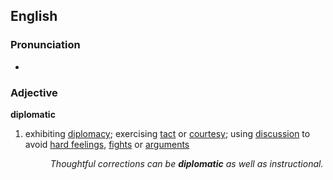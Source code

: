 ==English==

===Pronunciation===
*{{audio|en-us-diplomatic.ogg|Audio (US)}}

===Adjective===
'''diplomatic'''
#exhibiting [[diplomacy]]; exercising [[tact]] or [[courtesy]]; using [[discussion]] to avoid [[hard feelings]], [[fight]]s or [[argument]]s
#:''Thoughtful corrections can be '''diplomatic''' as well as instructional.''